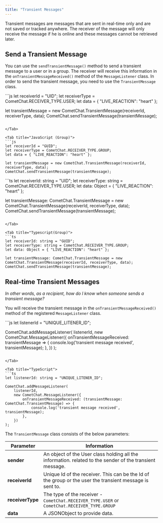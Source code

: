 ```yaml
---
title: "Transient Messages"
---
```




Transient messages are messages that are sent in real-time only and are not saved or tracked anywhere. The receiver of the message will only receive the message if he is online and these messages cannot be retrieved later.

## Send a Transient Message

You can use the `sendTransientMessage()` method to send a transient message to a user or in a group. The receiver will receive this information in the `onTransientMessageReceived()` method of the `MessageListener` class. In order to send the transient message, you need to use the `TransientMessage` class.

<Tabs>
<Tab title="JavaScript (User)">
```js
let receiverId = "UID";
let receiverType = CometChat.RECEIVER_TYPE.USER;
let data = { "LIVE_REACTION": "heart" };

let transientMessage = new CometChat.TransientMessage(receiverId, receiverType, data);
CometChat.sendTransientMessage(transientMessage);
```

</Tab>

<Tab title="JavaScript (Group)">
```js
let receiverId = "GUID";
let receiverType = CometChat.RECEIVER_TYPE.GROUP;
let data = { "LIVE_REACTION": "heart" };

let transientMessage = new CometChat.TransientMessage(receiverId, receiverType, data);
CometChat.sendTransientMessage(transientMessage);
```

</Tab>

<Tab title="Typescript(User)">
```ts
let receiverId: string = "UID";
let receiverType: string = CometChat.RECEIVER_TYPE.USER;
let data: Object = { "LIVE_REACTION": "heart" };

let transientMessage: CometChat.TransientMessage = new CometChat.TransientMessage(receiverId, receiverType, data);
CometChat.sendTransientMessage(transientMessage);
```

</Tab>

<Tab title="Typescript(Group)">
```ts
let receiverId: string = "GUID";
let receiverType: string = CometChat.RECEIVER_TYPE.GROUP;
let data: Object = { "LIVE_REACTION": "heart" };

let transientMessage: CometChat.TransientMessage = new CometChat.TransientMessage(receiverId, receiverType, data);
CometChat.sendTransientMessage(transientMessage);
```

</Tab>

</Tabs>

## Real-time Transient Messages

*In other words, as a recipient, how do I know when someone sends a transient message?*

You will receive the transient message in the `onTransientMessageReceived()` method of the registered `MessageListener` class.

<Tabs>
<Tab title="JavaScript">
```js
let listenerId = "UNIQUE_LITENER_ID";

CometChat.addMessageListener(
  listenerId,
  new CometChat.MessageListener({
    onTransientMessageReceived: transientMessage => {
      console.log('transient message received', transientMessage);
    },
  })
);
```

</Tab>

<Tab title="TypeScript">
```ts
let listenerId: string = "UNIQUE_LITENER_ID";

CometChat.addMessageListener(
    listenerId,
    new CometChat.MessageListener({
        onTransientMessageReceived: (transientMessage: CometChat.TransientMessage) => {
            console.log('transient message received', transientMessage);
        },
    })
);
```

</Tab>

</Tabs>

The `TransientMessage` class consists of the below parameters:

| Parameter        | Information                                                                                              |
| ---------------- | -------------------------------------------------------------------------------------------------------- |
| **sender**       | An object of the User class holding all the information. related to the sender of the transient message. |
| **receiverId**   | Unique Id of the receiver. This can be the Id of the group or the user the transient message is sent to. |
| **receiverType** | The type of the receiver - `CometChat.RECEIVER_TYPE.USER` or `CometChat.RECEIVER_TYPE.GROUP`             |
| **data**         | A JSONObject to provide data.                                                                            |
